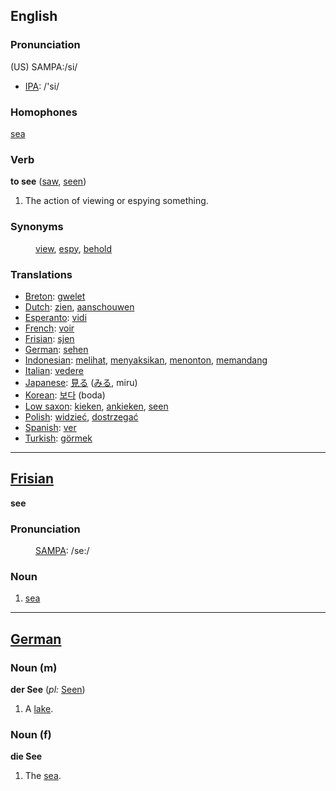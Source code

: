 ==English==
=== Pronunciation ===

(US) SAMPA:/si/
*[[w:IPA|IPA]]: /'si/

=== Homophones ===

[[sea]]

=== Verb ===

'''to see''' ([[saw]], [[seen]])

# The action of viewing or espying something.

=== Synonyms ===
:[[view]], [[espy]], [[behold]]

=== Translations ===
*[[Breton]]: [[gwelet]]
*[[Dutch]]: [[zien]], [[aanschouwen]]
*[[Esperanto]]: [[vidi]]
*[[French]]: [[voir]]
*[[Frisian]]: [[sjen]]
*[[German]]: [[sehen]]
*[[Indonesian]]: [[lihat|melihat]], [[saksi|menyaksikan]], [[tonton|menonton]], [[pandang|memandang]]
*[[Italian]]: [[vedere]]
*[[Japanese]]: [[見る]] ([[みる]], miru)
*[[Korean]]: [[보다]] (boda)
*[[Low saxon]]: [[kieken]], [[ankieken]], [[seen]]
*[[Polish]]: [[widzieć]], [[dostrzegać]]
*[[Spanish]]: [[ver]]
*[[Turkish]]: [[görmek]]

----

==[[Frisian]]==

'''see'''
===Pronunciation===
:[[SAMPA]]: /se:/

===Noun===

# [[sea]]

----

==[[German]]==
===Noun (m)===
'''der See''' (''pl:'' [[Seen]])

#A [[lake]].

===Noun (f)===
'''die See'''

#The [[sea]].